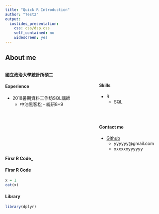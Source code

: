 ```yaml
---
title: "Quick R Introduction"
author: "Test2"
output:
  ioslides_presentation:
    css: css/dsp.css
    self_contained: no
    widescreen: yes
---
```


## About me
<div style='float:left;width:60%;'>
__國立政治大學統計所碩二__

#### __Experience__
<p>
  * 2018暑期資料工作坊SQL講師
  * 中油黑客松 - 統研8+9
  
</div>

<div style='float:left;width:40%;'>
<br>

#### __Skills__
<p>
  * R
  * SQL
</div>

<div style='float:left;width:40%;'>
<br>

#### __Contact me__
<p>
  * [Github](https://github.com/yyyyyyy)
  * yyyyyy@gmail.com
  * xxxxxxyyyyyy
</div>


#### __Firsr R Code___
#### __Firsr R Code__

```r
x = 1
cat(x)

```

#### __Library__

```r
library(dplyr)
```

